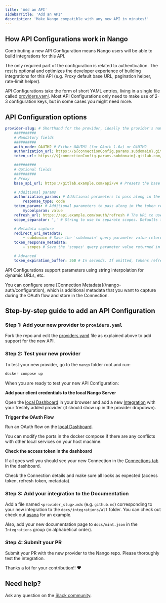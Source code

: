 ```yaml
---
title: 'Add an API'
sidebarTitle: 'Add an API'
description: 'Make Nango compatible with any new API in minutes!'
---
```


## How API Configurations work in Nango

Contributing a new API Configuration means Nango users will be able to build integrations for this API.

The only required part of the configuration is related to authentication. The rest is optional and optimizes the developer experience of building integrations for this API (e.g. Proxy default base URL, pagination helper, rate-limit helper).

API Configurations take the form of short YAML entries, living in a single file called [providers.yaml](https://nango.dev/providers.yaml). Most API Configurations only need to make use of 2-3 configuration keys, but in some cases you might need more.

## API Configuration options

```yaml
provider-slug: # Shorthand for the provider, ideally the provider's name. Must be unique. Kebab case.
    ##########
    # Mandatory fields
    ##########
    auth_mode: OAUTH2 # Either OAUTH1 (for OAuth 1.0a) or OAUTH2
    authorization_url: https://${connectionConfig.params.subdomain}.gitlab.com/oauth/authorize # The URL of the authorization page for the OAuth service (supports string interpolation)
    token_url: https://${connectionConfig.params.subdomain}.gitlab.com/oauth/token # The URL for the token request (supports string interpolation)

    ##########
    # Optional fields
    ##########
    # Proxy
    base_api_url: https://gitlab.example.com/api/v4 # Presets the base URL when using the Proxy (supports string interpolation, e.g. Salesforce).  

    # Additional params
    authorization_params: # Additional parameters to pass along in the authorization step
        response_type: code
    token_params: # Additional parameters to pass along in the token request
        mycoolparam: value
    refresh_url: https://api.example.com/oauth/refresh # The URL to use for refreshing the access token (only if different from token_url)
    scope_separator: ',' # String to use to separate scopes. Defaults to ' ' (1 space) if not provided

    # Metadata capture
    redirect_uri_metadata:
        - subdomain # Save the 'subdomain' query parameter value returned in the Redirect URI (Connection Metadata)
    token_response_metadata:
        - scopes # Save the 'scopes' query parameter value returned in the token response (Connection Metadata)

    # Advanced
    token_expiration_buffer: 360 # In seconds. If omitted, tokens refresh if fetched within 15mins of expiration. This field overrides this buffer (e.g. for APIs with very-short-lived tokens).
```

<Note>API Configurations support parameters using string interpolation for dynamic URLs, etc.</Note>

<Note>
    You can configure some [Connection Metadata](/nango-auth/configuration), which is additional metadata that you want to capture during the OAuth flow and
    store in the Connection.
</Note>

## Step-by-step guide to add an API Configuration

### Step 1: Add your new provider to `providers.yaml`

Fork the repo and edit the [providers.yaml](https://nango.dev/providers.yaml) file as explained
above to add support for the new API.

### Step 2: Test your new provider

To test your new provider, go to the `nango` folder root and run:

```bash
docker compose up
```

When you are ready to test your new API Configuration:

**Add your client credentials to the local Nango Server**

Open the [local Dashboard](http://localhost:3003) in your browser and add a new
[Integration](/core-concepts#integrations) with your freshly added provider (it should show up in the provider
dropdown).

**Trigger the OAuth Flow**

Run an OAuth flow on the
[local Dashboard](http://localhost:3003/connection/create).

You can modify the ports in the docker compose if there are any conflicts with
other local services on your host machine.

**Check the access token in the dashboard**

If all goes well you should see your new Connection in the
[Connections tab](http://localhost:3003/connections) in the dashboard.

Check the Connection details and make sure all looks as expected (access token,
refresh token, metadata).

### Step 3: Add your integration to the Documentation

Add a file named `<provider_slug>.mdx` (e.g. `github.md`) corresponding to your
new integration to the `docs/integrations/all` folder. You can check out check out
[asana](/integrations/all/asana) for an example.

Also, add your new documentation page to `docs/mint.json` in the `Integrations` group (in alphabetical order).

### Step 4: Submit your PR

Submit your PR with the new provider to the Nango repo. Please thoroughly test
the integration.

Thanks a lot for your contribution!! ❤️

## Need help?

Ask any question on the [Slack community](https://nango.dev/slack).
